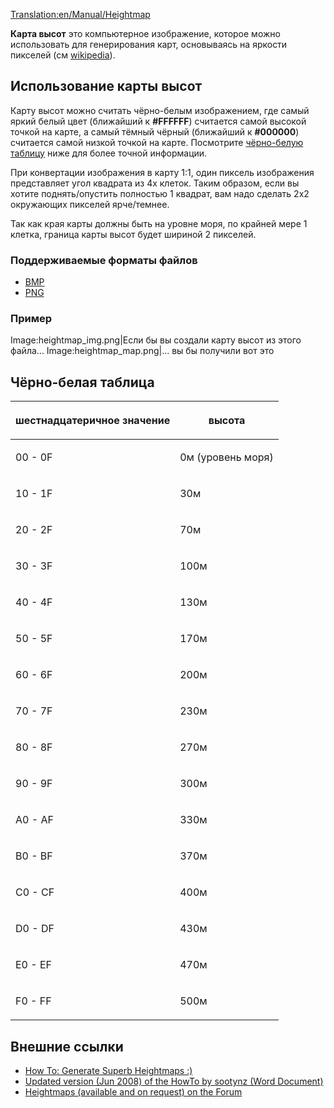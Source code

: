 [[Translation:en/Manual/Heightmap]]

'''Карта высот''' это компьютерное изображение, которое можно использовать для генерирования карт, основываясь на яркости пикселей (см [http://ru.wikipedia.org/wiki/%D0%9F%D0%BE%D0%BB%D0%B5_%D0%B2%D1%8B%D1%81%D0%BE%D1%82 wikipedia]).

==Использование карты высот==
Карту высот можно считать чёрно-белым изображением, где самый яркий белый цвет (ближайший к '''#FFFFFF''') считается самой высокой точкой на карте, а самый тёмный чёрный (ближайший к '''#000000''') считается самой низкой точкой на карте. Посмотрите [[en/#Чёрно-белая_таблица|чёрно-белую таблицу]] ниже для более точной информации.

При конвертации изображения в карту 1:1, один пиксель изображения представляет угол квадрата из 4х клеток. Таким образом, если вы хотите поднять/опустить полностью 1 квадрат, вам надо сделать 2х2 окружающих пикселей ярче/темнее.

Так как края карты должны быть на уровне моря, по крайней мере 1 клетка, граница карты высот будет шириной 2 пикселей.

===Поддерживаемые форматы файлов===
* [http://ru.wikipedia.org/wiki/BMP BMP]
* [http://ru.wikipedia.org/wiki/PNG PNG]

===Пример===
<gallery>
Image:heightmap_img.png|Если бы вы создали карту высот из этого файла...
Image:heightmap_map.png|... вы бы получили вот это
</gallery>

==Чёрно-белая таблица==
{|
! шестнадцатеричное значение
! высота
|-
| 00 - 0F
| 0м (уровень моря)
|-
| 10 - 1F
| 30м
|-
| 20 - 2F
| 70м
|-
| 30 - 3F
| 100м
|-
| 40 - 4F
| 130м
|-
| 50 - 5F
| 170м
|-
| 60 - 6F
| 200м
|-
| 70 - 7F
| 230м
|-
| 80 - 8F
| 270м
|-
| 90 - 9F
| 300м
|-
| A0 - AF
| 330м
|-
| B0 - BF
| 370м
|-
| C0 - CF
| 400м
|-
| D0 - DF
| 430м
|-
| E0 - EF
| 470м
|-
| F0 - FF
| 500м
|}

==Внешние ссылки==
*[http://www.tt-forums.net/viewtopic.php?t=27052 How To: Generate Superb Heightmaps :)]
*[http://www.tt-forums.net/download/file.php?id=92633 Updated version (Jun 2008) of the HowTo by sootynz (Word Document)]
*[http://www.tt-forums.net/viewtopic.php?t=29323 Heightmaps (available and on request) on the Forum]